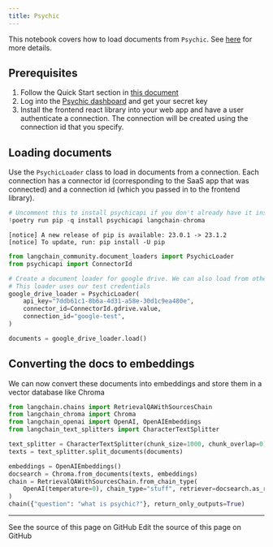 ```yaml
---
title: Psychic
---
```


This notebook covers how to load documents from `Psychic`. See [here](/oss/python/integrations/providers/psychic) for more details.

## Prerequisites

1. Follow the Quick Start section in [this document](/oss/python/integrations/providers/psychic)
2. Log into the [Psychic dashboard](https://dashboard.psychic.dev/) and get your secret key
3. Install the frontend react library into your web app and have a user authenticate a connection. The connection will be created using the connection id that you specify.

## Loading documents

Use the `PsychicLoader` class to load in documents from a connection. Each connection has a connector id (corresponding to the SaaS app that was connected) and a connection id (which you passed in to the frontend library).

```python
# Uncomment this to install psychicapi if you don't already have it installed
!poetry run pip -q install psychicapi langchain-chroma
```

```output
[notice] A new release of pip is available: 23.0.1 -> 23.1.2
[notice] To update, run: pip install -U pip
```

```python
from langchain_community.document_loaders import PsychicLoader
from psychicapi import ConnectorId

# Create a document loader for google drive. We can also load from other connectors by setting the connector_id to the appropriate value e.g. ConnectorId.notion.value
# This loader uses our test credentials
google_drive_loader = PsychicLoader(
    api_key="7ddb61c1-8b6a-4d31-a58e-30d1c9ea480e",
    connector_id=ConnectorId.gdrive.value,
    connection_id="google-test",
)

documents = google_drive_loader.load()
```

## Converting the docs to embeddings

We can now convert these documents into embeddings and store them in a vector database like Chroma

```python
from langchain.chains import RetrievalQAWithSourcesChain
from langchain_chroma import Chroma
from langchain_openai import OpenAI, OpenAIEmbeddings
from langchain_text_splitters import CharacterTextSplitter
```

```python
text_splitter = CharacterTextSplitter(chunk_size=1000, chunk_overlap=0)
texts = text_splitter.split_documents(documents)

embeddings = OpenAIEmbeddings()
docsearch = Chroma.from_documents(texts, embeddings)
chain = RetrievalQAWithSourcesChain.from_chain_type(
    OpenAI(temperature=0), chain_type="stuff", retriever=docsearch.as_retriever()
)
chain({"question": "what is psychic?"}, return_only_outputs=True)
```

---

<CardGroup cols={2}>
  <Card title="View Source" icon="eye" href="https://github.com/langchain-ai/docs/blob/main/src/oss/python/integrations/document_loaders/psychic.mdx">
    See the source of this page on GitHub
  </Card>
  <Card title="Edit Source" icon="pen-to-square" href="https://github.com/langchain-ai/docs/edit/main/src/oss/python/integrations/document_loaders/psychic.mdx">
    Edit the source of this page on GitHub
  </Card>
</CardGroup>
